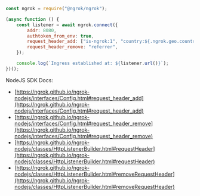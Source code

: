 ```jsx
const ngrok = require("@ngrok/ngrok");

(async function () {
	const listener = await ngrok.connect({
		addr: 8080,
		authtoken_from_env: true,
		request_header_add: ["is-ngrok:1", "country:${.ngrok.geo.country_code}"],
		request_header_remove: "referrer",
	});

	console.log(`Ingress established at: ${listener.url()}`);
})();
```

NodeJS SDK Docs:

- [https://ngrok.github.io/ngrok-nodejs/interfaces/Config.html#request_header_add](https://ngrok.github.io/ngrok-nodejs/interfaces/Config.html#request_header_add)
- [https://ngrok.github.io/ngrok-nodejs/interfaces/Config.html#request_header_remove](https://ngrok.github.io/ngrok-nodejs/interfaces/Config.html#request_header_remove)
- [https://ngrok.github.io/ngrok-nodejs/classes/HttpListenerBuilder.html#requestHeader](https://ngrok.github.io/ngrok-nodejs/classes/HttpListenerBuilder.html#requestHeader)
- [https://ngrok.github.io/ngrok-nodejs/classes/HttpListenerBuilder.html#removeRequestHeader](https://ngrok.github.io/ngrok-nodejs/classes/HttpListenerBuilder.html#removeRequestHeader)
